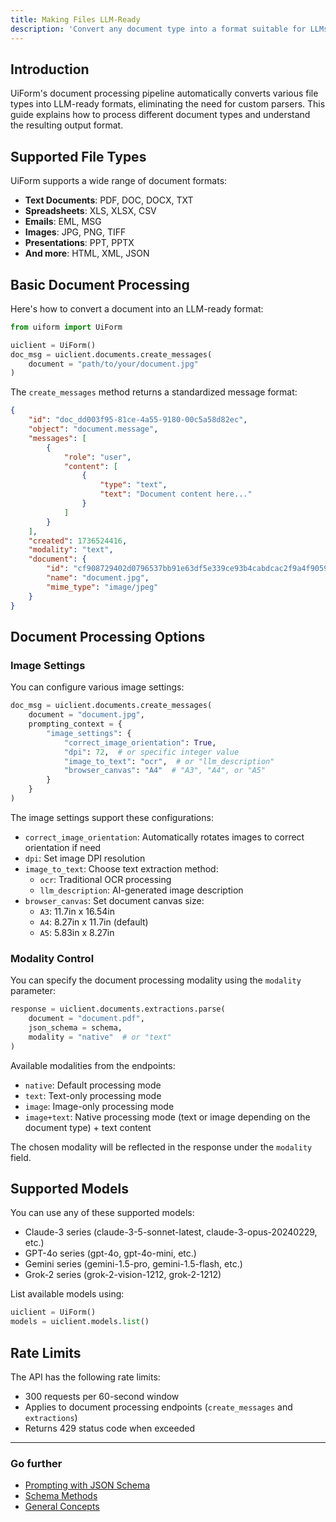```yaml
---
title: Making Files LLM-Ready
description: 'Convert any document type into a format suitable for LLMs'
---
```


## Introduction

UiForm's document processing pipeline automatically converts various file types into LLM-ready formats, eliminating the need for custom parsers. This guide explains how to process different document types and understand the resulting output format.

## Supported File Types

UiForm supports a wide range of document formats:

- **Text Documents**: PDF, DOC, DOCX, TXT
- **Spreadsheets**: XLS, XLSX, CSV
- **Emails**: EML, MSG
- **Images**: JPG, PNG, TIFF
- **Presentations**: PPT, PPTX
- **And more**: HTML, XML, JSON

## Basic Document Processing

Here's how to convert a document into an LLM-ready format:

```python
from uiform import UiForm

uiclient = UiForm()
doc_msg = uiclient.documents.create_messages(
    document = "path/to/your/document.jpg"
)
```

The `create_messages` method returns a standardized message format:

```json
{
    "id": "doc_dd003f95-81ce-4a55-9180-00c5a58d82ec",
    "object": "document.message",
    "messages": [
        {
            "role": "user",
            "content": [
                {
                    "type": "text",
                    "text": "Document content here..."
                }
            ]
        }
    ],
    "created": 1736524416,
    "modality": "text",
    "document": {
        "id": "cf908729402d0796537bb91e63df5e339ce93b4cabdcac2f9a4f90592647e130",
        "name": "document.jpg",
        "mime_type": "image/jpeg"
    }
}
```

## Document Processing Options

### Image Settings

You can configure various image settings:

```python
doc_msg = uiclient.documents.create_messages(
    document = "document.jpg",
    prompting_context = {
        "image_settings": {
            "correct_image_orientation": True,
            "dpi": 72,  # or specific integer value
            "image_to_text": "ocr",  # or "llm_description"
            "browser_canvas": "A4"  # "A3", "A4", or "A5"
        }
    }
)
```

The image settings support these configurations:
- `correct_image_orientation`: Automatically rotates images to correct orientation if need
- `dpi`: Set image DPI resolution
- `image_to_text`: Choose text extraction method:
  - `ocr`: Traditional OCR processing
  - `llm_description`: AI-generated image description
- `browser_canvas`: Set document canvas size:
  - `A3`: 11.7in x 16.54in
  - `A4`: 8.27in x 11.7in (default)
  - `A5`: 5.83in x 8.27in

### Modality Control

You can specify the document processing modality using the `modality` parameter:

```python
response = uiclient.documents.extractions.parse(
    document = "document.pdf",
    json_schema = schema,
    modality = "native"  # or "text"
)
```

Available modalities from the endpoints:
- `native`: Default processing mode
- `text`: Text-only processing mode
- `image`: Image-only processing mode
- `image+text`: Native processing mode (text or image depending on the document type) + text content

The chosen modality will be reflected in the response under the `modality` field.

## Supported Models

You can use any of these supported models:
- Claude-3 series (claude-3-5-sonnet-latest, claude-3-opus-20240229, etc.)
- GPT-4o series (gpt-4o, gpt-4o-mini, etc.)
- Gemini series (gemini-1.5-pro, gemini-1.5-flash, etc.)
- Grok-2 series (grok-2-vision-1212, grok-2-1212)

List available models using:

```python
uiclient = UiForm()
models = uiclient.models.list()
```

## Rate Limits

The API has the following rate limits:
- 300 requests per 60-second window
- Applies to document processing endpoints (`create_messages` and `extractions`)
- Returns 429 status code when exceeded

---

### Go further

- [Prompting with JSON Schema](/get-started/prompting-with-the-json-schema)
- [Schema Methods](/get-started/Schema-Methods)
- [General Concepts](/get-started/General-Concepts)